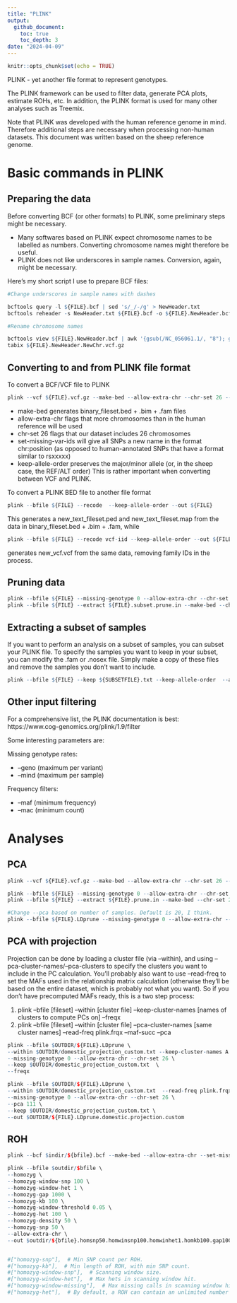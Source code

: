 ```yaml
---
title: "PLINK"
output: 
  github_document:
    toc: true
    toc_depth: 3
date: "2024-04-09"
---
```


```r
knitr::opts_chunk$set(echo = TRUE)
```

PLINK - yet another file format to represent genotypes. 

The PLINK framework can be used to filter data, generate PCA plots, estimate ROHs, etc. In addition, the PLINK format is used for many other analyses such as Treemix.

Note that PLINK was developed with the human reference genome in mind. Therefore additional steps are necessary when processing non-human datasets. This document was written based on the sheep reference genome.

# Basic commands in PLINK

## Preparing the data

Before converting BCF (or other formats) to PLINK, some preliminary steps might be necessary.

* Many softwares based on PLINK expect chromosome names to be labelled as numbers. Converting chromosome names might therefore be useful.
* PLINK does not like underscores in sample names. Conversion, again, might be necessary.

Here's my short script I use to prepare BCF files:

``` r
#Change underscores in sample names with dashes

bcftools query -l ${FILE}.bcf | sed 's/_/-/g' > NewHeader.txt
bcftools reheader -s NewHeader.txt ${FILE}.bcf -o ${FILE}.NewHeader.bcf

#Rename chromosome names

bcftools view ${FILE}.NewHeader.bcf | awk '{gsub(/NC_056061.1/, "8"); gsub(/NC_056056.1/, "3"); gsub(/NC_056058.1/, "5"); gsub(/NC_056067.1/, "14"); gsub(/NC_056063.1/, "10"); gsub(/NC_056068.1/, "15"); gsub(/NC_056060.1/, "7"); gsub(/NC_056054.1/, "1"); gsub(/NC_056062.1/, "9"); gsub(/NC_056059.1/, "6"); gsub(/NC_056055.1/, "2"); gsub(/NC_056064.1/, "11"); gsub(/NC_056066.1/, "13"); gsub(/NC_056065.1/, "12"); gsub(/NC_056057.1/, "4"); gsub(/NC_056069.1/, "16"); gsub(/NC_056072.1/, "19"); gsub(/NC_056075.1/, "22"); gsub(/NC_056070.1/, "17"); gsub(/NC_056073.1/, "20"); gsub(/NC_056076.1/, "23"); gsub(/NC_056071.1/, "18"); gsub(/NC_056074.1/, "21"); gsub(/NC_056077.1/, "24"); gsub(/NC_056078.1/, "25"); gsub(/NC_056079.1/, "26"); print;}' | bgzip -c > ${FILE}.NewHeader.NewChr.vcf.gz
tabix ${FILE}.NewHeader.NewChr.vcf.gz
```

## Converting to and from PLINK file format

To convert a BCF/VCF file to PLINK

``` r
plink --vcf ${FILE}.vcf.gz --make-bed --allow-extra-chr --chr-set 26 --missing-genotype 0 --keep-allele-order  --set-missing-var-ids @:# --out ${FILE}
```

* make-bed generates binary_fileset.bed + .bim + .fam files
* allow-extra-chr flags that more chromosomes than in the human reference will be used
* chr-set 26 flags that our dataset includes 26 chromosomes
* set-missing-var-ids will give all SNPs a new name in the format chr:position (as opposed to human-annotated SNPs that have a format similar to rsxxxxx)
* keep-allele-order preserves the major/minor allele (or, in the sheep case, the REF/ALT order) This is rather important when converting between VCF and PLINK.

To convert a PLINK BED file to another file format

``` r
plink --bfile ${FILE} --recode  --keep-allele-order --out ${FILE}
```

This generates a new_text_fileset.ped and new_text_fileset.map from the data in binary_fileset.bed + .bim + .fam, while

``` r
plink --bfile ${FILE} --recode vcf-iid --keep-allele-order --out ${FILE}
``` 

generates new_vcf.vcf from the same data, removing family IDs in the process.

## Pruning data

``` r
plink --bfile ${FILE} --missing-genotype 0 --allow-extra-chr --chr-set 26 --indep-pairwise 50 5 0.5 --out ${FILE}
plink --bfile ${FILE} --extract ${FILE}.subset.prune.in --make-bed --chr-set 26 --allow-extra-chr --out ${FILE}.LDprune
``` 

## Extracting a subset of samples

If you want to perform an analysis on a subset of samples, you can subset your PLINK file. To specify the samples you want to keep in your subset, you can modify the .fam or .nosex file. Simply make a copy of these files and remove the samples you don't want to include.

``` r
plink --bfile ${FILE} --keep ${SUBSETFILE}.txt --keep-allele-order  --allow-extra-chr --chr-set 26 --out ${FILE}.subset
``` 

## Other input filtering

For a comprehensive list, the PLINK documentation is best: https://www.cog-genomics.org/plink/1.9/filter

Some interesting parameters are:

Missing genotype rates:

* --geno (maximum per variant)
* --mind (maximum per sample)

Frequency filters:

* --maf (minimum frequency)
* --mac (minimum count)

# Analyses

## PCA

``` r
plink --vcf ${FILE}.vcf.gz --make-bed --allow-extra-chr --chr-set 26 --set-missing-var-ids @:# --out ${FILE}

plink --bfile ${FILE} --missing-genotype 0 --allow-extra-chr --chr-set 26 --indep-pairwise 50 5 0.5 --out ${FILE}
plink --bfile ${FILE} --extract ${FILE}.prune.in --make-bed --chr-set 26 --allow-extra-chr --out ${FILE}.LDprune

#Change --pca based on number of samples. Default is 20, I think.
plink --bfile ${FILE}.LDprune --missing-genotype 0 --allow-extra-chr --chr-set 26 --pca 20 --out ${FILE}.LDprune
``` 

## PCA with projection

Projection can be done by loading a cluster file (via --within), and using --pca-cluster-names/--pca-clusters
to specify the clusters you want to include in the PC calculation.
You'll probably also want to use --read-freq to set the MAFs used in the relationship matrix calculation (otherwise they'll be based on the entire dataset, which is probably not what you want).
So if you don't have precomputed MAFs ready, this is a two step process:

1. plink --bfile [fileset] --within [cluster file] --keep-cluster-names [names of clusters to compute PCs on] --freqx \
2. plink --bfile [fileset] --within [cluster file] --pca-cluster-names [same cluster names] --read-freq plink.frqx --maf-succ --pca

``` r
plink --bfile $OUTDIR/${FILE}.LDprune \
--within $OUTDIR/domestic_projection_custom.txt --keep-cluster-names A \
--missing-genotype 0 --allow-extra-chr --chr-set 26 \
--keep $OUTDIR/domestic_projection_custom.txt  \
--freqx

plink --bfile $OUTDIR/${FILE}.LDprune \
--within $OUTDIR/domestic_projection_custom.txt  --read-freq plink.frqx --maf-succ --pca-cluster-names A \
--missing-genotype 0 --allow-extra-chr --chr-set 26 \
--pca 111 \
--keep $OUTDIR/domestic_projection_custom.txt \
--out $OUTDIR/${FILE}.LDprune.domestic.projection.custom
``` 

## ROH

``` r
plink --bcf $indir/${bfile}.bcf --make-bed --allow-extra-chr --set-missing-var-ids @:# --out $outdir/$bfile

plink --bfile $outdir/$bfile \
--homozyg \
--homozyg-window-snp 100 \
--homozyg-window-het 1 \
--homozyg-gap 1000 \
--homozyg-kb 100 \
--homozyg-window-threshold 0.05 \
--homozyg-het 100 \
--homozyg-density 50 \
--homozyg-snp 50 \
--allow-extra-chr \
--out $outdir/${bfile}.homsnp50.homwinsnp100.homwinhet1.homkb100.gap1000


#["homozyg-snp"],  # Min SNP count per ROH.
#["homozyg-kb"],  # Min length of ROH, with min SNP count.
#["homozyg-window-snp"],  # Scanning window size.
#["homozyg-window-het"],  # Max hets in scanning window hit.
#["homozyg-window-missing"],  # Max missing calls in scanning window hit.
#["homozyg-het"],  # By default, a ROH can contain an unlimited number of heterozygous calls; you can impose a limit with --homozyg-het. (This flag was silently ignored by PLINK 1.07.)

```